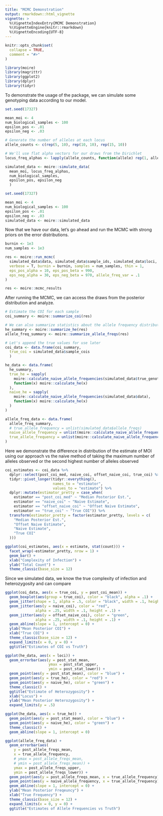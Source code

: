 ```yaml
---
title: "MCMC Demonstration"
output: rmarkdown::html_vignette
vignette: >
  %\VignetteIndexEntry{MCMC Demonstration}
  %\VignetteEngine{knitr::rmarkdown}
  %\VignetteEncoding{UTF-8}
---
```


```r
knitr::opts_chunk$set(
  collapse = TRUE,
  comment = "#>"
)
```

```r
library(moire)
library(magrittr)
library(ggplot2)
library(dplyr)
library(tidyr)
```

To demonstrate the usage of the package, we can simulate some genotyping data according to our model.

```r
set.seed(17327)

mean_moi <- 4
num_biological_samples <- 100
epsilon_pos <- .01
epsilon_neg <- .03

# Generate the number of alleles at each locus
allele_counts <- c(rep(5, 10), rep(10, 10), rep(15, 10))

# We'll use flat alpha vectors for our draws from the Dirichlet
locus_freq_alphas <- lapply(allele_counts, function(allele) rep(1, allele))

simulated_data <- moire::simulate_data(
  mean_moi, locus_freq_alphas,
  num_biological_samples,
  epsilon_pos, epsilon_neg
  )
```

```r
set.seed(17327)

mean_moi <- 4
num_biological_samples <- 100
epsilon_pos <- .01
epsilon_neg <- .03
simulated_data <- moire::simulated_data
```

Now that we have our data, let's go ahead and run the MCMC with strong priors on the error distributions. 

```r
burnin <- 1e3
num_samples <- 1e3

res <- moire::run_mcmc(
  simulated_data$data, simulated_data$sample_ids, simulated_data$loci, 
  verbose = T, burnin = burnin, samples = num_samples, thin = 1,
  eps_pos_alpha = 10, eps_pos_beta = 990,
  eps_neg_alpha = 30, eps_neg_beta = 970, allele_freq_var = .1
)
```

```r
res <- moire::mcmc_results
```

After running the MCMC, we can access the draws from the posterior distribution and analyze.

```r
# Estimate the COI for each sample
coi_summary <- moire::summarize_coi(res)

# We can also summarize statistics about the allele frequency distribution
he_summary <- moire::summarize_he(res)
allele_freq_summary <- moire::summarize_allele_freqs(res)

# Let's append the true values for use later
coi_data <- data.frame(coi_summary,
  true_coi = simulated_data$sample_cois
  )

he_data <- data.frame(
  he_summary,
  true_he = sapply(
    moire::calculate_naive_allele_frequencies(simulated_data$true_genotypes),
    function(x) moire::calculate_he(x)
  ),
  naive_he = sapply(
    moire::calculate_naive_allele_frequencies(simulated_data$data),
    function(x) moire::calculate_he(x)
  )
)

allele_freq_data <- data.frame(
  allele_freq_summary,
  # true_allele_frequency = unlist(simulated_data$allele_freqs)
  naive_allele_frequency = unlist(moire::calculate_naive_allele_frequencies(simulated_data$data)),
  true_allele_frequency = unlist(moire::calculate_naive_allele_frequencies(simulated_data$true_genotypes))
)
```

Here we demonstrate the difference in distribution of the estimate of MOI using our approach vs the naive method of taking the maximum number of alleles observed or the second highest number of alleles observed

```r
coi_estimates <- coi_data %>%
  dplyr::select(post_coi_med, naive_coi, offset_naive_coi, true_coi) %>%
  tidyr::pivot_longer(tidyr::everything(),
                      names_to = "estimator",
                      values_to = "estimate") %>%
  dplyr::mutate(estimator_pretty = case_when(
    estimator == "post_coi_med" ~ "Median Posterior Est.",
    estimator == "naive_coi" ~ "Naive Estimate",
    estimator == "offset_naive_coi" ~ "Offset Naive Estimate",
    estimator == "true_coi" ~ "True COI")) %>%
  transform(estimator_pretty = factor(estimator_pretty, levels = c(
    "Median Posterior Est.",
    "Offset Naive Estimate",
    "Naive Estimate",
    "True COI"
  )))

ggplot(coi_estimates, aes(x = estimate, stat(count))) +
  facet_wrap(~estimator_pretty, nrow = 1) +
  geom_bar() +
  xlab("Complexity of Infection") +
  ylab("Total Count") +
  theme_classic(base_size = 12)
```

Since we simulated data, we know the true complexity of infection and heterozygosity and can compare

```r
ggplot(coi_data, aes(x = true_coi, y = post_coi_mean)) +
  geom_boxplot(aes(group = true_coi), color = "black", alpha = .1) +
  geom_jitter(shape = 1, alpha = .5, color = "black", width = .1, height = .1) +
  geom_jitter(aes(y = naive_coi), color = "red",
              alpha = .25, width = .1, height = .1) +
  geom_jitter(aes(y = offset_naive_coi), color = "green",
              alpha = .25, width = .1, height = .1) +
  geom_abline(slope = 1, intercept = 0) +
  ylab("Mean Posterior COI") +
  xlab("True COI") +
  theme_classic(base_size = 12) +
  expand_limits(x = 0, y = 0) +
  ggtitle("Estimates of COI vs Truth")
```

```r
ggplot(he_data, aes(x = loci)) +
  geom_errorbar(aes(y = post_stat_mean,
                    ymax = post_stat_upper,
                    ymin = post_stat_lower)) +
  geom_point(aes(y = post_stat_mean), color = "blue") +
  geom_point(aes(y = true_he), color = "red") +
  geom_point(aes(y = naive_he), color = "green") +
  theme_classic() +
  ggtitle("Estimate of Heterozygosity") +
  xlab("Locus") +
  ylab("Mean Posterior Heterozygosity") +
  expand_limits(y = .5)

ggplot(he_data, aes(x = true_he)) +
  geom_point(aes(y = post_stat_mean), color = "blue") +
  geom_point(aes(y = naive_he), color = "green") +
  theme_classic() +
  geom_abline(slope = 1, intercept = 0)
```

```r
ggplot(allele_freq_data) +
  geom_errorbar(aes(
    y = post_allele_freqs_mean,
    x = true_allele_frequency,
    # ymax = post_allele_freqs_mean,
    # ymin = post_allele_freqs_mean)) +
    ymax = post_allele_freqs_upper,
    ymin = post_allele_freqs_lower)) +
  geom_point(aes(y = post_allele_freqs_mean, x = true_allele_frequency)) +
  geom_point(aes(y = naive_allele_frequency, x = true_allele_frequency), color = "red", alpha = .3) +
  geom_abline(slope = 1, intercept = 0) +
  ylab("Mean Posterior Freqeuncy") +
  xlab("True Frequency") +
  theme_classic(base_size = 12) +
  expand_limits(x = 0, y = 0) +
  ggtitle("Estimates of Allele Frequencies vs Truth")
```
